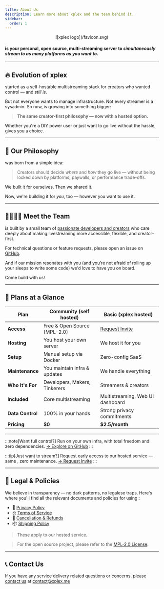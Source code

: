 ```yaml
---
title: About Us
description: Learn more about xplex and the team behind it.
sidebar:
  order: 1
---
```


<center>![xplex logo](/favicon.svg)</center>

#### <Xplex /> is your personal, open source, multi-streaming server to ***simultaneously stream to as many platforms as you want to***.

---

## 🔥 Evolution of xplex

<Xplex /> started as a self-hostable multistreaming stack for creators who wanted control — and *still is*.

But not everyone wants to manage infrastructure. Not every streamer is a sysadmin. So now, <Xplex /> is growing into something bigger:

> **The same creator-first philosophy — now with a hosted option.**

Whether you're a DIY power user or just want to go live without the hassle, <Xplex /> gives you a choice.

---

## 🧭 Our Philosophy

<Xplex /> was born from a simple idea:

> Creators should decide *where* and *how* they go live — without being locked down by platforms, paywalls, or performance trade-offs.

We built it for ourselves. Then we shared it.

Now, we're building it for *you*, too — however you want to use it.

---

## 👨‍👩‍👧‍👦 Meet the Team

<Xplex /> is built by a small team of [passionate developers and creators](https://github.com/debloper/xplex/graphs/contributors) who care deeply about making livestreaming more accessible, flexible, and creator-first.

For technical questions or feature requests, please open an issue on [GitHub](https://github.com/debloper/xplex/issues).

And if our mission resonates with you (and you're not afraid of rolling up your sleeps to write some code) we'd love to have you on board.

Come build with us!

---

## 💸 Plans at a Glance

| Plan               | Community (self hosted)       | Basic (xplex hosted)                        |
|--------------------|-------------------------------|---------------------------------------------|
| **Access**         | Free & Open Source (MPL-2.0)  | [Request Invite](https://tally.so/r/mezW6q) |
| **Hosting**        | You host your own server      | We host it for you                          |
| **Setup**          | Manual setup via Docker       | Zero-config SaaS                            |
| **Maintenance**    | You maintain infra & updates  | We handle everything                        |
| **Who It's For**   | Developers, Makers, Tinkerers | Streamers & creators                        |
| **Included**       | Core multistreaming           | Multistreaming, Web UI dashboard            |
| **Data Control**   | 100% in your hands            | Strong privacy commitments                  |
| **Pricing**        | **$0**                            | **$2.5/month**                                  |

---

:::note[Want full control?]
Run <Xplex /> on your own infra, with total freedom and zero dependencies.
[→ Explore on GitHub](https://github.com/debloper/xplex)
:::

:::tip[Just want to stream?]
Request early access to our hosted service — same <Xplex />, zero maintenance.
[→ Request Invite](https://tally.so/r/mezW6q)
:::

---

## 🧾 Legal & Policies

We believe in transparency — no dark patterns, no legalese traps.
Here's where you'll find all the relevant documents and policies for using <Xplex />:

- 📜 [Privacy Policy](/about/privacy)
- ⚖️ [Terms of Service](/about/terms)
- 💸 [Cancellation & Refunds](/about/cancel)
- 📦 [Shipping Policy](/about/shipping)

> These apply to our hosted service.

> For the open source project, please refer to the [MPL-2.0 License](https://www.mozilla.org/en-US/MPL/2.0/).

---

## 📞 Contact Us

If you have any service delivery related questions or concerns, please [contact us](/about/contact) at [contact@xplex.me](mailto:contact@xplex.me)

